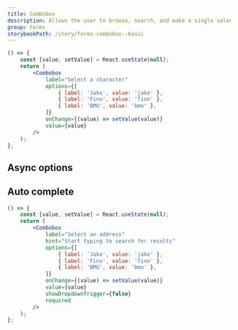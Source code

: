 ```yaml
---
title: Combobox
description: Allows the user to browse, search, and make a single selection from a large list of values.
group: Forms
storybookPath: /story/forms-combobox--basic
---
```


```jsx live
() => {
	const [value, setValue] = React.useState(null);
	return (
		<Combobox
			label="Select a character"
			options={[
				{ label: 'Jake', value: 'jake' },
				{ label: 'Finn', value: 'finn' },
				{ label: 'BMO', value: 'bmo' },
			]}
			onChange={(value) => setValue(value)}
			value={value}
		/>
	);
};
```

## Async options

## Auto complete

```jsx live
() => {
	const [value, setValue] = React.useState(null);
	return (
		<Combobox
			label="Select an address"
			hint="Start typing to search for results"
			options={[
				{ label: 'Jake', value: 'jake' },
				{ label: 'Finn', value: 'finn' },
				{ label: 'BMO', value: 'bmo' },
			]}
			onChange={(value) => setValue(value)}
			value={value}
			showDropdownTrigger={false}
			required
		/>
	);
};
```
